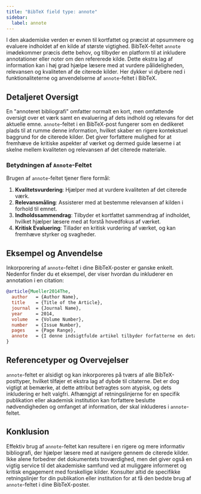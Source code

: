 ```yaml
---
title: "BibTeX field type: annote"
sidebar:
  label: annote
---
```



I den akademiske verden er evnen til kortfattet og præcist at opsummere og evaluere indholdet af en kilde af største vigtighed. BibTeX-feltet `annote` imødekommer præcis dette behov, og tilbyder en platform til at inkludere annotationer eller noter om den refererede kilde. Dette ekstra lag af information kan i høj grad hjælpe læsere med at vurdere pålideligheden, relevansen og kvaliteten af de citerede kilder. Her dykker vi dybere ned i funktionaliteterne og anvendelserne af `annote`-feltet i BibTeX.

<CiteDrive />

## Detaljeret Oversigt

En "annoteret bibliografi" omfatter normalt en kort, men omfattende oversigt over et værk samt en evaluering af dets indhold og relevans for det aktuelle emne. `annote`-feltet i en BibTeX-post fungerer som en dedikeret plads til at rumme denne information, hvilket skaber en rigere kontekstuel baggrund for de citerede kilder. Det giver forfattere mulighed for at fremhæve de kritiske aspekter af værket og dermed guide læserne i at skelne mellem kvaliteten og relevansen af det citerede materiale.

### Betydningen af `Annote`-Feltet

Brugen af `annote`-feltet tjener flere formål:

1. **Kvalitetsvurdering**: Hjælper med at vurdere kvaliteten af det citerede værk.
2. **Relevansmåling**: Assisterer med at bestemme relevansen af kilden i forhold til emnet.
3. **Indholdssammendrag**: Tilbyder et kortfattet sammendrag af indholdet, hvilket hjælper læsere med at forstå hovedfokus af værket.
4. **Kritisk Evaluering**: Tillader en kritisk vurdering af værket, og kan fremhæve styrker og svagheder.

## Eksempel og Anvendelse

Inkorporering af `annote`-feltet i dine BibTeX-poster er ganske enkelt. Nedenfor finder du et eksempel, der viser hvordan du inkluderer en annotation i en citation:

```bibtex
@article{Mueller2014The,
  author   = {Author Name},
  title    = {Title of the Article},
  journal  = {Journal Name},
  year     = 2014,
  volume   = {Volume Number},
  number   = {Issue Number},
  pages    = {Page Range},
  annote   = {I denne indsigtfulde artikel tilbyder forfatterne en detaljeret oversigt over emnet, kritisk analyserer forskellige dimensioner og præsenterer et velafrundet argument. Kilden er meget relevant for forskere, der fokuserer på ...},
}
```

## Referencetyper og Overvejelser

`annote`-feltet er alsidigt og kan inkorporeres på tværs af alle BibTeX-posttyper, hvilket tilføjer et ekstra lag af dybde til citaterne. Det er dog vigtigt at bemærke, at dette attribut betragtes som atypisk, og dets inkludering er helt valgfri. Afhængigt af retningslinjerne for en specifik publikation eller akademisk institution kan forfattere beslutte nødvendigheden og omfanget af information, der skal inkluderes i `annote`-feltet.

## Konklusion

Effektiv brug af `annote`-feltet kan resultere i en rigere og mere informativ bibliografi, der hjælper læsere med at navigere gennem de citerede kilder. Ikke alene forbedrer det dokumentets troværdighed, men det giver også en vigtig service til det akademiske samfund ved at muliggøre informeret og kritisk engagement med forskellige kilder. Konsulter altid de specifikke retningslinjer for din publikation eller institution for at få den bedste brug af `annote`-feltet i dine BibTeX-poster.
